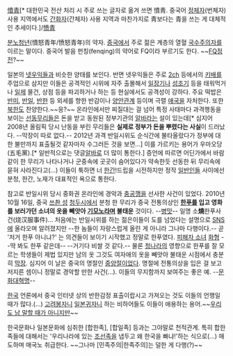 [[정체자|憤青]][* 대한민국 전산 처리 시 주로 쓰는 글자로 옮겨 쓰면 憤靑. 중국어 [[정체자]](번체자) 사용 지역에서도 [[간화자]](간체자) 사용 지역과 마찬가지로 靑보다는 青을 쓰는 게 대체적인 추세이다.]/[[간화자|愤青]]

[[분노]][[청년]](憤怒青年/愤怒青年)의 약자. [[중국]]에서 주로 젊은 계층의 열혈 [[국수주의자]]를 이르는 말이다. 중국어 발음 펀칭(fenqing)의 약어로 FQ이라 부르기도 한다. ~~[[아Q정전|FQ정전]]?~~ 

일본의 [[넷우익]]들과 비슷한 양태를 보인다. 반면 넷우익들은 주로 [[2ch]] 등에서의 [[키배]]를 주업으로 삼지만 이들은 공격적인 시위에 자주 출몰해서 [[일장기]]나 [[성조기]] 등을 태워먹거나 [[일제]] 물건, 상점 등을 파괴하거나 하는 등 현실에서도 공격성이 강하다. 주요 떡밥은 [[반미]], [[반일]], [[반한]] 등 외세를 향한 반감이나 [[양안관계]] 등이며 극렬 [[애국]]을 자처한다. 또한 [[북한]]도 찬양한다.~~응?~~ 온라인에서만 찌질대는 걸 넘어 특정 사태마다 과격행동을 보이는 [[선동]]무리들은 돈을 받고 동원된 정부기관의 [[알바]]라는 설이 있는데[* 심지어 2008년 올림픽 당시 난동을 부린 무리들은 '''실제로 정부가 돈을 뿌렸다는 사실'''이 드러났다. --막장이 따로 없다.-- 2012년 과격 반일시위도 순식간에 불타올랐다가 정부에 대한 불만까지 표출될것 같자마자 수그러든 것을 보면...] 이를 가르키는 용어가 우마오당(五毛黨).[* 일반적으로는 댓글[[알바]]로 더 많이 통한다.] 증언에 따르면 어딘가에서 바람같이 한 무리가 나타나거나 군중속에 곳곳이 숨어있다가 약속한듯 선동한 뒤 무리속에 묻혀 사라진다고(...) 이들이 툭하면 너 [[한간]]!드립을 시전하지만 정작 [[일반인]]들 사이에선 분청, 한간, 노재가 대표적인 욕으로 통한다.

참고로 반일시위 당시 중화권 온라인에 경악과 [[충공깽]]을 선사한 사건이 있었다. 2010년 10월 16일, 중국 [[쓰촨 성]] [[청두]]시에서 분청 한 무리가 중국 전통의상인 '''[[한푸]]를 입고 영화를 보러가던 소녀의 옷을 빼앗아 [[기모노]]라며 불태운''' 것이다. --[[병맛]]-- 일명 소'''燒'''한푸사건(烧汉服事件)... 처음에는 반일시위를 하는 젊은이들이 도를 넘었다는 설명으로 [[SNS]]에 올라오며 알려졌지만 --한 놈들이 자랑스럽게 올린 게 아니라 그나마 다행이다.-- 곧 '저거 한푸 아니냐?' 는 의견들이 보이기 시작했고 정말로 한푸였다. [http://img94.imageshack.us/img94/4613/djyj.jpg 피해자 소녀] [http://img833.imageshack.us/img833/8457/sras.jpg 화][http://img138.imageshack.us/img138/7391/le3g.jpg 형] --딱 봐도 한푸 같은데-- --거기다 비쌀 것 같다.-- 물론 [[청나라]]의 영향으로 한푸를 잘 모르는 학생들이 제법 있지만 남의 옷 그것도 여자애의 옷을 빼앗아 불태운 시점에서 충분히 [[막장]]. 심지어 이 날은 중국의 명절인 [[중양절]]이었다. 명절에 전통의상을 입은 걸 보고 저지른 셈이니 정말로 경악할 만한 사건(...). 이들의 무지함까지 보여주는 좋은 예. --[[문화대혁명]]--

[[한국]] 언론에서 중국 인터넷 상의 반한감정 표출이랍시고 가져오는 것도 이들의 언행일 때가 많다.(...) [[고려봉자]]니 [[일본귀자]]니 하는 비하어들도 이들이 애용하는 용어.~~[[비뚤어진 애국심|우리도 남 말할 때가 아니지만]]~~

한국문화나 일본문화에 심취한 [합한족], [합일족] 등과는 그야말로 천적관계. 특히 합한족들에 대해서는 '우리나라에 있는 [[조선족]]을 냅두고 왜 한국을 빠냐!'하는 식으로(...) 매도하며 매국노 취급한다. ~~그나마 [민족주의|한족주의]는 덜한 게 다행(?)~~
